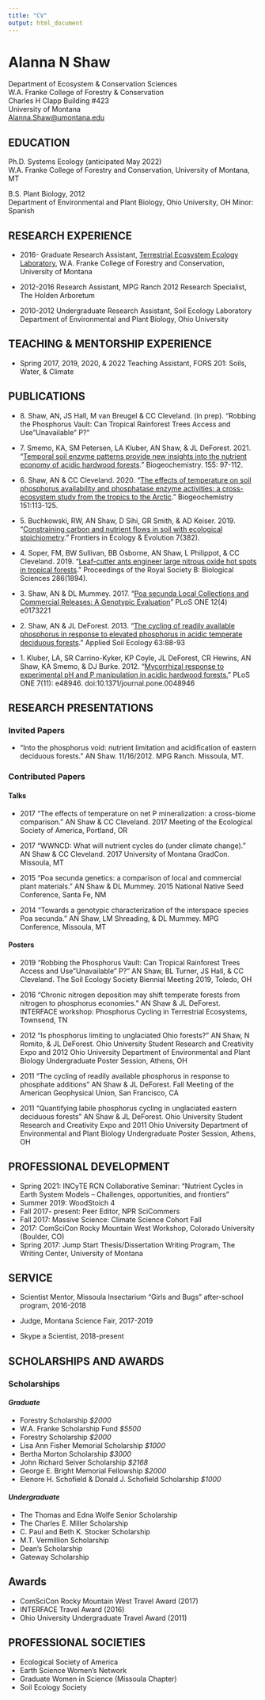 ```yaml
---
title: "CV"
output: html_document
---
```


# Alanna N Shaw                                                             

| Department of Ecosystem & Conservation Sciences
| W.A. Franke College of Forestry & Conservation
| Charles H Clapp Building #423                                                                                                       
| University of Montana                                                                                       
| [Alanna.Shaw\@umontana.edu](mailto:Alanna.Shaw@umontana.edu){.email}                                                                                                        

## EDUCATION 

Ph.D. Systems Ecology (anticipated May 2022)\
W.A. Franke College of Forestry and Conservation, University of Montana, MT

B.S. Plant Biology, 2012\
Department of Environmental and Plant Biology, Ohio University, OH Minor: Spanish

## RESEARCH EXPERIENCE 

-   2016- Graduate Research Assistant, [Terrestrial Ecosystem Ecology Laboratory](https://www.cfc.umt.edu/research/biogeochemistry/), W.A. Franke College of Forestry and Conservation, University of Montana

-   2012-2016 Research Assistant, MPG Ranch 2012 Research Specialist, The Holden Arboretum

-   2010-2012 Undergraduate Research Assistant, Soil Ecology Laboratory Department of Environmental and Plant Biology, Ohio University

## TEACHING & MENTORSHIP EXPERIENCE 

-   Spring 2017, 2019, 2020, & 2022 Teaching Assistant, FORS 201: Soils, Water, & Climate

## PUBLICATIONS 

-   8\. Shaw, AN, JS Hall, M van Breugel & CC Cleveland. (in prep). "Robbing the Phosphorus Vault: Can Tropical Rainforest Trees Access and Use "Unavailable" P?"

-   7\. Smemo, KA, SM Petersen, LA Kluber, AN Shaw, & JL DeForest. 2021. "[Temporal soil enzyme patterns provide new insights into the nutrient economy of acidic hardwood forests](https://link.springer.com/article/10.1007/s10533-021-00814-7)." Biogeochemistry. 155: 97-112.

-   6\. Shaw, AN & CC Cleveland. 2020. "[The effects of temperature on soil phosphorus availability and phosphatase enzyme activities: a cross-ecosystem study from the tropics to the Arctic](https://link.springer.com/article/10.1007/s10533-020-00710-6)." Biogeochemistry 151:113-125.

-   5\. Buchkowski, RW, AN Shaw, D Sihi, GR Smith, & AD Keiser. 2019. "[Constraining carbon and nutrient flows in soil with ecological stoichiometry](https://www.frontiersin.org/articles/10.3389/fevo.2019.00382/full#:~:text=Constraining%20Carbon%20and%20Nutrient%20Flows%20in%20Soil%20With%20Ecological%20Stoichiometry,-Robert%20W.&text=Soil%20organic%20matter%20(SOM)%20is,storage%20and%20terrestrial%20nutrient%20cycling.&text=Explicitly%20representing%20stoichiometry%2C%20the%20relative,could%20provide%20a%20way%20forward.)." Frontiers in Ecology & Evolution 7(382).

-   4\. Soper, FM, BW Sullivan, BB Osborne, AN Shaw, L Philippot, & CC Cleveland. 2019. "[Leaf-cutter ants engineer large nitrous oxide hot spots in tropical forests](https://royalsocietypublishing.org/doi/10.1098/rspb.2018.2504)." Proceedings of the Royal Society B: Biological Sciences 286(1894).

-   3\. Shaw, AN & DL Mummey. 2017. "[Poa secunda Local Collections and Commercial Releases: A Genotypic Evaluation](https://journals.plos.org/plosone/article?id=10.1371/journal.pone.0173221)" PLoS ONE 12(4) e0173221

-   2\. Shaw, AN & JL DeForest. 2013. "[The cycling of readily available phosphorus in response to elevated phosphorus in acidic temperate deciduous forests](https://www.sciencedirect.com/science/article/pii/S0929139312002314?casa_token=2GZ2madQhi4AAAAA:2To5NOT55d9sAzoY5sI1Yko1slvkQQRCM7xv5q1JNwXKWzwGA6_YdLYAEN7YbgahvaJ0JezYNHM)." Applied Soil Ecology 63:88-93

-   1\. Kluber, LA, SR Carrino-Kyker, KP Coyle, JL DeForest, CR Hewins, AN Shaw, KA Smemo, & DJ Burke. 2012. "[Mycorrhizal response to experimental pH and P manipulation in acidic hardwood forests.](https://journals.plos.org/plosone/article?id=10.1371/journal.pone.0048946)" PLoS ONE 7(11): e48946. doi:10.1371/journal.pone.0048946

##  RESEARCH PRESENTATIONS 

### Invited Papers

-   "Into the phosphorus void: nutrient limitation and acidification of eastern deciduous forests." AN Shaw. 11/16/2012. MPG Ranch. Missoula, MT.

### Contributed Papers 

#### Talks

-   2017 "The effects of temperature on net P mineralization: a cross-biome comparison." AN Shaw & CC Cleveland. 2017 Meeting of the Ecological Society of America, Portland, OR

-   2017 "WWNCD: What will nutrient cycles do (under climate change)." AN Shaw & CC Cleveland. 2017 University of Montana GradCon. Missoula, MT

-   2015 "Poa secunda genetics: a comparison of local and commercial plant materials." AN Shaw & DL Mummey. 2015 National Native Seed Conference, Santa Fe, NM

-   2014 "Towards a genotypic characterization of the interspace species Poa secunda." AN Shaw, LM Shreading, & DL Mummey. MPG Conference, Missoula, MT

#### Posters

-   2019 "Robbing the Phosphorus Vault: Can Tropical Rainforest Trees Access and Use "Unavailable" P?" AN Shaw, BL Turner, JS Hall, & CC Cleveland. The Soil Ecology Society Biennial Meeting 2019, Toledo, OH

-   2016 "Chronic nitrogen deposition may shift temperate forests from nitrogen to phosphorus economies." AN Shaw & JL DeForest. INTERFACE workshop: Phosphorus Cycling in Terrestrial Ecosystems, Townsend, TN

-   2012 "Is phosphorus limiting to unglaciated Ohio forests?" AN Shaw, N Romito, & JL DeForest. Ohio University Student Research and Creativity Expo and 2012 Ohio University Department of Environmental and Plant Biology Undergraduate Poster Session, Athens, OH

-   2011 "The cycling of readily available phosphorus in response to phosphate additions" AN Shaw & JL DeForest. Fall Meeting of the American Geophysical Union, San Francisco, CA

-   2011 "Quantifying labile phosphorus cycling in unglaciated eastern deciduous forests" AN Shaw & JL DeForest. Ohio University Student Research and Creativity Expo and 2011 Ohio University Department of Environmental and Plant Biology Undergraduate Poster Session, Athens, OH

## PROFESSIONAL DEVELOPMENT 

-   Spring 2021: INCyTE RCN Collaborative Seminar: "Nutrient Cycles in Earth System Models -- Challenges, opportunities, and frontiers"
-   Summer 2019: WoodStoich 4
-   Fall 2017- present: Peer Editor, NPR SciCommers
-   Fall 2017: Massive Science: Climate Science Cohort Fall
-   2017: ComSciCon Rocky Mountain West Workshop, Colorado University (Boulder, CO)
-   Spring 2017: Jump Start Thesis/Dissertation Writing Program, The Writing Center, University of Montana

## SERVICE

-   Scientist Mentor, Missoula Insectarium "Girls and Bugs" after-school program, 2016-2018

-   Judge, Montana Science Fair, 2017-2019

-   Skype a Scientist, 2018-present

## SCHOLARSHIPS AND AWARDS 

### Scholarships

#### *Graduate* 

-   Forestry Scholarship *\$2000*
-   W.A. Franke Scholarship Fund *\$5500*
-   Forestry Scholarship *\$2000*
-   Lisa Ann Fisher Memorial Scholarship *\$1000*
-   Bertha Morton Scholarship *\$3000*
-   John Richard Seiver Scholarship *\$2168*
-   George E. Bright Memorial Fellowship *\$2000*
-   Elenore H. Schofield & Donald J. Schofield Scholarship *\$1000*

#### *Undergraduate* 

-   The Thomas and Edna Wolfe Senior Scholarship
-   The Charles E. Miller Scholarship
-   C. Paul and Beth K. Stocker Scholarship
-   M.T. Vermillion Scholarship
-   Dean's Scholarship
-   Gateway Scholarship

## Awards

-   ComSciCon Rocky Mountain West Travel Award (2017)
-   INTERFACE Travel Award (2016)
-   Ohio University Undergraduate Travel Award (2011)

## PROFESSIONAL SOCIETIES 

-   Ecological Society of America
-   Earth Science Women's Network
-   Graduate Women in Science (Missoula Chapter)
-   Soil Ecology Society
